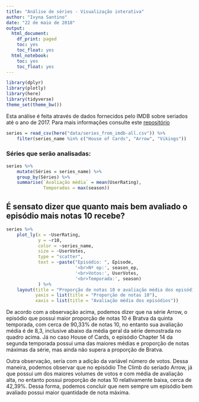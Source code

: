 ```yaml
---
title: "Análise de séries - Visualização interativa"
author: "Ivyna Santino"
date: "22 de maio de 2018"
output:
  html_document:
    df_print: paged
    toc: yes
    toc_float: yes
  html_notebook:
    toc: yes
    toc_float: yes
---
```


```r
library(dplyr)
library(plotly)
library(here)
library(tidyverse)
theme_set(theme_bw())
```
Esta análise é feita através de dados fornecidos pelo IMDB sobre seriados até o ano de 2017. Para mais informações consulte este [repositório](https://github.com/nazareno/imdb-series)


```r
series = read_csv(here("data/series_from_imdb-all.csv")) %>% 
    filter(series_name %in% c("House of Cards", "Arrow", "Vikings"))
```

### Séries que serão analisadas:

```r
series %>% 
    mutate(Séries = series_name) %>% 
    group_by(Séries) %>% 
    summarise(`Avaliação média` = mean(UserRating), 
              Temporadas = max(season))
```

## É sensato dizer que quanto mais bem avaliado o episódio mais notas 10 recebe?

```r
series %>% 
    plot_ly(x = ~UserRating,
            y = ~r10,
            color = ~series_name,
            size = ~UserVotes,
            type = "scatter",
            text = ~paste("Episódio: ", Episode, 
                          '<br>Nº ep:', season_ep,
                          '<br>Votos:', UserVotes,
                          '<br>Temporada:', season)
            ) %>% 
    layout(title = "Proporção de notas 10 e avaliação média dos episódios",
           yaxis = list(title = "Proporção de notas 10"),
           xaxis = list(title = "Avaliação média dos episódios"))

```


De acordo com a observação acima, podemos dizer que na série Arrow, o episódio que possui maior proporção de notas 10 é Bratva da quinta temporada, com cerca de 90,33% de notas 10, no entanto sua avaliação média é de 8,3, inclusive abaixo da média geral da série demostrada no quadro acima. Já no caso House of Cards, o episódio Chapter 14 da segunda temporada possui uma das maiores médias e proporção de notas máximas da série, mas ainda não supera a proporção de Bratva. 

Outra observação, seria com a adição da variável número de votos. Dessa maneira, podemos observar que no episódio The Climb do seriado Arrow, já que possui um dos maiores volumes de votos e com média de avaliação alta, no entanto possui proporção de notas 10 relativamente baixa, cerca de 42,39%. Dessa forma, podemos concluir que nem sempre um episódio bem avaliado possui maior quantidade de nota máxima.

